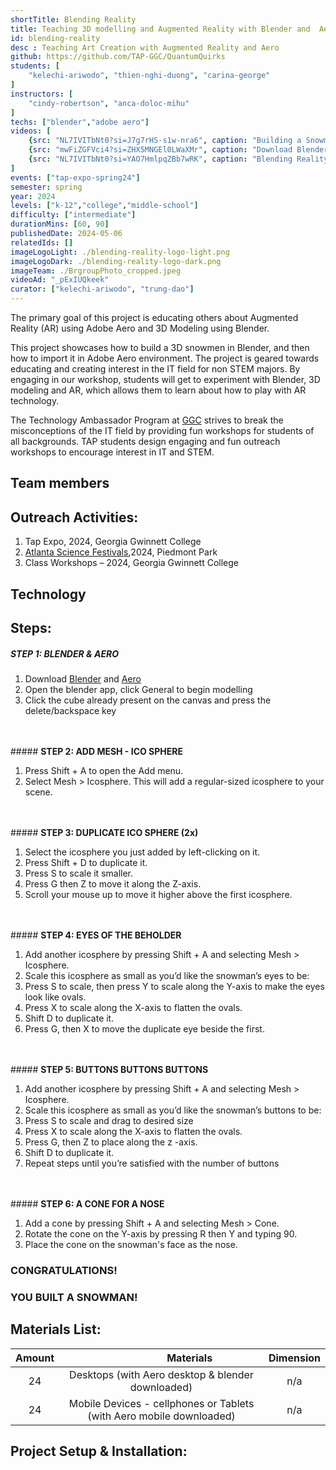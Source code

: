 ```yaml
---
shortTitle: Blending Reality
title: Teaching 3D modelling and Augmented Reality with Blender and  Aero
id: blending-reality
desc : Teaching Art Creation with Augmented Reality and Aero
github: https://github.com/TAP-GGC/QuantumQuirks
students: [
    "kelechi-ariwodo", "thien-nghi-duong", "carina-george"
]
instructors: [
    "cindy-robertson", "anca-doloc-mihu"
] 
techs: ["blender","adobe aero"]
videos: [
    {src: "NL7IVITbNt0?si=J7g7rHS-s1w-nra6", caption: "Building a Snowman in Blender"} ,
    {src: "mwFiZGFVci4?si=ZHX5MNGEl0LWaXMr", caption: "Download Blender & Aero(Desktop & Mobile) - Video"},
    {src: "NL7IVITbNt0?si=YAO7HmlpqZBb7wRK", caption: "Blending Reality Full Workshop"}
]
events: ["tap-expo-spring24"]
semester: spring
year: 2024
levels: ["k-12","college","middle-school"] 
difficulty: ["intermediate"] 
durationMins: [60, 90]
publishedDate: 2024-05-06
relatedIds: []
imageLogoLight: ./blending-reality-logo-light.png
imageLogoDark: ./blending-reality-logo-dark.png
imageTeam: ./BrgroupPhoto_cropped.jpeg
videoAd: "_pExIUQkeek"
curator: ["kelechi-ariwodo", "trung-dao"]
---
```



The primary goal of this project is educating others about Augmented Reality (AR) using Adobe Aero and 3D Modeling using Blender.

This project showcases how to build a 3D snowmen in Blender, and then how to import it in Adobe Aero environment. The project is geared towards educating and creating interest in the IT field for non STEM majors. By engaging in our workshop, students will get to experiment with Blender, 3D modeling and AR, which allows them to learn about how to play with AR technology.

The Technology Ambassador Program at [GGC](http://www.ggc.edu/tap) strives to break the misconceptions of the IT field by providing fun workshops for students of all backgrounds. TAP students design engaging and fun outreach workshops to encourage interest in IT and STEM.


## Team members
<Photo src={BrgroupPhoto.src} alt="Blending Reality Group Photo" caption="From left to right: Carina George,  Kelechi Ariwodo and Thien Nghi Duong" />


## Outreach Activities: 
1. Tap Expo, 2024, Georgia Gwinnett College
2. [Atlanta Science Festivals](https://atlantasciencefestival.org/),2024, Piedmont Park
3. Class Workshops – 2024, Georgia Gwinnett College

## Technology
<Logo src= {aeroAppLogo.src} alt="Adobe Aero (Mobile)" link="https://www.adobe.com/products/aero.html"/>
<Logo src= {aeroDesktopLogo.src} alt="Adobe Aero (Desktop)"/> 
<Logo src={blenderLogo.src} alt="Blender" link="https://www.blender.org/" />

## Steps:
##### <b> STEP 1: BLENDER & AERO </b>
1. Download [Blender](https://www.blender.org/download/) and [Aero](https://helpx.adobe.com/aero/get-started.html)
2. Open the blender app, click General to begin modelling
3. Click the cube already present on the canvas and press the delete/backspace key
<br />
<br />
##### <b> STEP 2: ADD MESH - ICO SPHERE </b>

1. Press Shift + A to open the Add menu.
2. Select Mesh > Icosphere. This will add a regular-sized icosphere to your scene.
<br />
<br />
##### <b> STEP 3: DUPLICATE ICO SPHERE (2x) </b>

1. Select the icosphere you just added by left-clicking on it.
2. Press Shift + D to duplicate it.
3. Press S to scale it smaller.
4. Press G then Z to move it along the Z-axis.
5. Scroll your mouse up to move it higher above the first icosphere.
<br />
<br />
##### <b> STEP 4: EYES OF THE BEHOLDER </b>

1. Add another icosphere by pressing Shift + A and selecting Mesh > Icosphere.
2. Scale this icosphere as small as you’d like the snowman’s eyes to be:
3. Press S to scale, then press Y to scale along the Y-axis to make the eyes look like ovals.
4. Press X to scale along the X-axis to flatten the ovals.
5. Shift D to duplicate it.
6. Press G, then X to move the duplicate eye beside the first.
<br />
<br />
##### <b> STEP 5: BUTTONS BUTTONS BUTTONS </b>

1. Add another icosphere by pressing Shift + A and selecting Mesh > Icosphere.
2. Scale this icosphere as small as you’d like the snowman’s buttons to be:
3. Press S to scale and drag to desired size
4. Press X to scale along the X-axis to flatten the ovals.
5. Press G, then Z to place along the z -axis.
6. Shift D to duplicate it.
7. Repeat steps until you’re satisfied with the number of buttons
<br />
<br />
##### <b> STEP 6: A CONE FOR A NOSE </b>

1. Add a cone by pressing Shift + A and selecting Mesh > Cone.
2. Rotate the cone on the Y-axis by pressing R then Y and typing 90.
3. Place the cone on the snowman's face as the nose.

### CONGRATULATIONS! 
### YOU BUILT A SNOWMAN!


## Materials List:
| Amount |&nbsp;&nbsp;&nbsp;&nbsp;&nbsp;&nbsp;&nbsp;&nbsp;&nbsp;&nbsp;&nbsp;&nbsp;&nbsp;&nbsp;&nbsp;&nbsp;&nbsp;&nbsp;&nbsp;&nbsp; Materials | Dimension |
|    :----:   |    :----:   |    :----:   |
| 24 | Desktops (with Aero desktop & blender downloaded) | n/a |
| 24 | Mobile Devices - cellphones or Tablets (with Aero mobile downloaded) | n/a |

## Project Setup & Installation:



